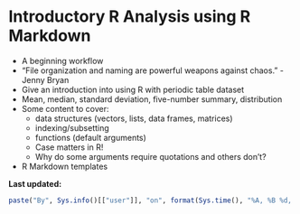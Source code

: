 # Introductory R Analysis using R Markdown {#rmdanal}

- A beginning workflow
- "File organization and naming are powerful weapons against chaos." - Jenny Bryan
- Give an introduction into using R with periodic table dataset
- Mean, median, standard deviation, five-number summary, distribution
- Some content to cover:
    + data structures (vectors, lists, data frames, matrices)
    + indexing/subsetting
    + functions (default arguments)
    + Case matters in R!
    + Why do some arguments require quotations and others don't?
- R Markdown templates


**Last updated:**

```r
paste("By", Sys.info()[["user"]], "on", format(Sys.time(), "%A, %B %d, %Y %X %Z"))
```